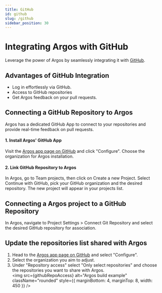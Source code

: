 ```yaml
---
title: GitHub
id: github
slug: /github
sidebar_position: 30
---
```



# Integrating Argos with GitHub

Leverage the power of Argos by seamlessly integrating it with [GitHub](https://github.com).

## Advantages of GitHub Integration

- Log in effortlessly via GitHub.
- Access to GitHub repositories
- Get Argos feedback on your pull requests.

## Connecting a GitHub Repository to Argos

Argos has a dedicated GitHub App to connect to your repositories and provide real-time feedback on pull requests.

#### 1. Install Argos' GitHub App

Visit the [Argos app page on GitHub](https://github.com/apps/argos-ci) and click "Configure". Choose the organization for Argos installation.

#### 2. Link GitHub Repository to Argos

In Argos, go to <Tag>Team projects</Tag>, then click on <Tag>Create a new Project</Tag>. Select <Tag>Continue with GitHub</Tag>, pick your GitHub organization and the desired repository. The new project will appear in your projects list.

## Connecting a Argos project to a GitHub Repository

In Argos, navigate to <Tag>Project Settings</Tag> > <Tag>Connect Git Repository</Tag> and select the desired GitHub repository for association.

## Update the repositories list shared with Argos

1. Head to the [Argos app page on GitHub](https://github.com/apps/argos-ci) and select "Configure".
2. Select the organization you aim to adjust.
3. Under "Repository access" select "Only select repositories" and choose the repositories you want to share with Argos.<br/>
   <img
     src={githubRepoAccess}
     alt="Argos build example"
     className="rounded"
     style={{ marginBottom: 4, marginTop: 8, width: 450 }}
   />
